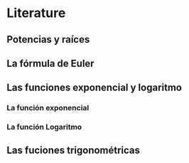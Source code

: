 # Literature

## Potencias y raíces

## La fórmula de Euler

## Las funciones exponencial y logaritmo

### La función exponencial

###  La función Logaritmo

## Las fuciones trigonométricas
